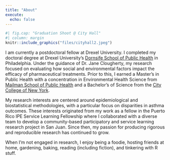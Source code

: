 ```yaml
---
title: "About"
execute: 
  echo: false
---
```



```r
#| fig.cap: "Graduation Shoot @ City Hall"
#| column: margin
knitr::include_graphics("files/cityhall2.jpeg")
```

I am currently a postdoctoral fellow at Drexel University. I completed my doctoral degree at Drexel University's [Dornsife School of Public Health](https://drexel.edu/dornsife/academics/departments/environmental-occupational-health/eoh-student-profiles/) in Philadelphia. Under the guidance of Dr. Jane Clougherty, my research focused on evaluating how social and environmental factors impact the efficacy of pharmaceutical treatments. Prior to this, I earned a Master's in Public Health with a concentration in Environmental Health Science from [Mailman School of Public Health](https://www.publichealth.columbia.edu/academics/departments/environmental-health-sciences-ehs)  and a Bachelor's of Science from the [City College of New York](https://www.ccny.cuny.edu/).

My research interests are centered around epidemiological and biostatistical methodologies, with a particular focus on disparities in asthma outcomes. These interests originated from my work as a fellow in the Puerto Rico IPE Service Learning Fellowship where I collaborated with a diverse team to develop a community-based participatory and service learning research project in San Juan. Since then, my passion for producing rigorous and reproducible research has continued to grow.

When I'm not engaged in research, I enjoy being a foodie, hosting friends at home, gardening, baking, reading (including fiction), and tinkering with R stuff.